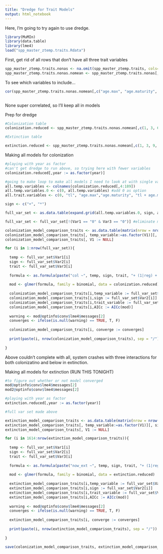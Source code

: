 ```yaml
---
title: "Dredge for Trait Models"
output: html_notebook
---
```


Here, I'm going to try again to use dredge. 

```r
library(MuMIn)
library(data.table)
library(lme4)
load("spp_master_ztemp.traits.Rdata")
```

First, get rid of all rows that don't have all three trait variables
```r
spp_master_ztemp.traits.nonas <- na.omit(spp_master_ztemp.traits, cols=c("age.max", "age.maturity", "tl")) #gets rid of any rows missing any of these trait data values
spp_master_ztemp.traits.nonas.nomean <- spp_master_ztemp.traits.nonas[, grep("mean*", colnames(spp_master_ztemp.traits.nonas)):=NULL] #get rid of columns with mean temp variables
```

To see which variables to include... 
```r
cor(spp_master_ztemp.traits.nonas.nomean[,c("age.max", "age.maturity", "tl")])
                                  
``` 

None super correlated, so I'll keep all in models

Prep for dredge
```r

#Colonization table
colonization.reduced <- spp_master_ztemp.traits.nonas.nomean[,c(1, 3, 6, 45:230, 239, 246, 251)]#reduces to columns we need

#Extinction table

extinction.reduced <- spp_master_ztemp.traits.nonas.nomean[,c(1, 3, 9, 45:230, 239, 246, 251)]


```

Making all models for colonization
```r

#playing with year as factor
#can't get dredge to run above, so trying here with fewer variables
colonization.reduced[,year := as.factor(year)]

#going to make loop to make all models I need to look at with single variables
all.temp.variables <- colnames(colonization.reduced[,4:189])
all.temp.variables.0 <- c(0, all.temp.variables) #add 0 as option
all.trait.variables <- c(0, "tl", "age.max","age.maturity", "tl + age.max", "tl * age.max", "tl + age.maturity", "tl * age.maturity", "age.max + age.maturity", "age.max * age.maturity", "tl + age.max + age.maturity", "tl + age.max * age.maturity", "tl * age.max + age.maturity", "tl * age.max * age.maturity")

sign <- c("+", "*")

full_var_set <- as.data.table(expand.grid(all.temp.variables.0, sign, all.trait.variables))

full_var_set <- full_var_set[!(Var1 == "0" & Var3 == "0")] #eliminate models with both 0s

colonization_model_comparison_traits <- as.data.table(matrix(nrow = nrow(full_var_set))) 
colonization_model_comparison_traits[, temp_variable:=as.factor(V1)][, sign:=as.factor(V1)][, trait_variable:=as.factor(V1)][, AICc:=as.numeric(V1)][, converge:= as.logical(V1)]
colonization_model_comparison_traits[, V1 := NULL]

for (i in 1:nrow(full_var_set)){
 
  temp <- full_var_set$Var1[i]
  sign <- full_var_set$Var2[i]
  trait <- full_var_set$Var3[i]
  
  formula <- as.formula(paste("col ~", temp, sign, trait, "+ (1|reg) + (1|year)"))
  
  mod <- glmer(formula, family = binomial, data = colonization.reduced)
  
  colonization_model_comparison_traits[i,temp_variable := full_var_set$Var1[i]]
  colonization_model_comparison_traits[i,sign := full_var_set$Var2[i]]
  colonization_model_comparison_traits[i,trait_variable := full_var_set$Var3[i]]
  colonization_model_comparison_traits[i,AICc := AICc(mod)]
  
  warning <- mod@optinfo$conv$lme4$messages[2]
  converges <- ifelse(is.null(warning) == TRUE, T, F)
  
  colonization_model_comparison_traits[i, converge := converges]
  
  print(paste(i, nrow(colonization_model_comparison_traits), sep = "/"))
    
}

```
Above couldn't complete with all, system crashes with three interactions for both colonizatino and below in extinction. 

Making all models for extinction (RUN THIS TONIGHT)
```r

#to figure out whether or not model converged
mod@optinfo$conv$lme4$messages[2]
mod2@optinfo$conv$lme4$messages[2]

#playing with year as factor
extinction.reduced[,year := as.factor(year)]

#full var set made above

extinction_model_comparison_traits <- as.data.table(matrix(nrow = nrow(full_var_set))) 
extinction_model_comparison_traits[, temp_variable:=as.factor(V1)][, sign:=as.factor(V1)][, trait_variable:=as.factor(V1)][, AICc:=as.numeric(V1)][, converge:= as.logical(V1)]
extinction_model_comparison_traits[, V1 := NULL]

for (i in 1614:nrow(extinction_model_comparison_traits)){
 
  temp <- full_var_set$Var1[i]
  sign <- full_var_set$Var2[i]
  trait <- full_var_set$Var3[i]
  
  formula <- as.formula(paste("now_ext ~", temp, sign, trait, "+ (1|reg) + (1|year)"))
  
  mod <- glmer(formula, family = binomial, data = extinction.reduced)
  
  extinction_model_comparison_traits[i,temp_variable := full_var_set$Var1[i]]
  extinction_model_comparison_traits[i,sign := full_var_set$Var2[i]]
  extinction_model_comparison_traits[i,trait_variable := full_var_set$Var3[i]]
  extinction_model_comparison_traits[i,AICc := AICc(mod)]
  
  warning <- mod@optinfo$conv$lme4$messages[2]
  converges <- ifelse(is.null(warning) == TRUE, T, F)
  
  extinction_model_comparison_traits[i, converge := converges]
  
  print(paste(i, nrow(extinction_model_comparison_traits), sep = "/"))
    
}

save(colonization_model_comparison_traits, extinction_model_comparison_traits, file = "col_ext_mod_ext_wtraits.Rdata")
```
